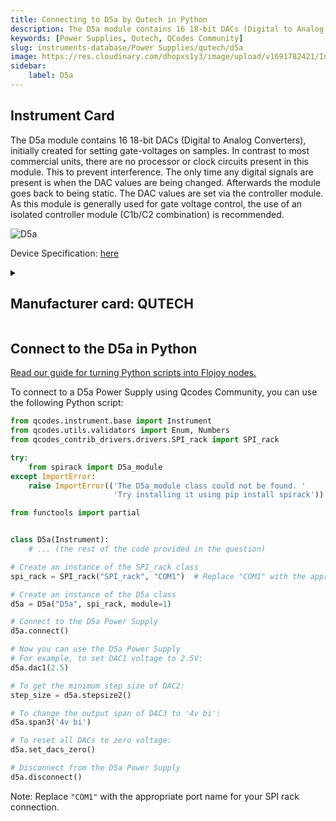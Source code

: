 ```yaml
---
title: Connecting to D5a by Qutech in Python
description: The D5a module contains 16 18-bit DACs (Digital to Analog Converters), initially created for setting gate-voltages on samples. In contrast to most commercial units, there are no processor or clock circuits present in this module. This to prevent interference. The only time any digital signals are present is when the DAC values are being changed. Afterwards the module goes back to being static. The DAC values are set via the controller module. As this module is generally used for gate voltage control, the use of an isolated controller module (C1b/C2 combination) is recommended.
keywords: [Power Supplies, Qutech, QCodes Community] 
slug: instruments-database/Power Supplies/qutech/d5a 
image: https://res.cloudinary.com/dhopxs1y3/image/upload/v1691782421/Instruments/Power%20Supplies/D5a/D5a.png
sidebar:
    label: D5a 
---
```



## Instrument Card

The D5a module contains 16 18-bit DACs (Digital to Analog Converters), initially created for setting gate-voltages on samples. In contrast to most commercial units, there are no processor or clock circuits present in this module. This to prevent interference. The only time any digital signals are present is when the DAC values are being changed. Afterwards the module goes back to being static. The DAC values are set via the controller module. As this module is generally used for gate voltage control, the use of an isolated controller module (C1b/C2 combination) is recommended.



![D5a](https://res.cloudinary.com/dhopxs1y3/image/upload/v1691782421/Instruments/Power%20Supplies/D5a/D5a.png)

Device Specification: [here](/instruments-database/all-instruments)

<details style={{ marginTop: "15px"}}>
<summary><h2 style={{display:'inline'}}>Manufacturer card: QUTECH</h2></summary>

![QUTECH](https://res.cloudinary.com/dhopxs1y3/image/upload/v1692806156/Instruments/Vendor%20Logos/QuTech.png)

At QuTech, we work on a radically new technology with world-changing potential. Our mission: to develop scalable prototypes of a quantum computer and an inherently safe quantum internet, based on the fundamental laws of quantum mechanics.

- Headquarters: CJ Delft, Netherlands
- Yearly Revenue (millions, USD): 41.3
- Vendor Website: [here](https://qutech.nl/)

</details>


<FeaturedInstrumentVideo category="POWER_SUPPLIES" />

## Connect to the D5a in Python

[Read our guide for turning Python scripts into Flojoy nodes.](https://docs.flojoy.ai/contribution/blocks/custom-flojoy-block/)



<Tabs>
<TabItem value="Flojoy" label="Flojoy" className="flojoy-instrument-tabs">

<SectionsCard category="POWER_SUPPLIES" manufacturer="Qutech"></SectionsCard>

</TabItem>
<TabItem value="QCodes Community" label="QCodes Community">

To connect to a D5a Power Supply using Qcodes Community, you can use the following Python script:

```python
from qcodes.instrument.base import Instrument
from qcodes.utils.validators import Enum, Numbers
from qcodes_contrib_drivers.drivers.SPI_rack import SPI_rack

try:
    from spirack import D5a_module
except ImportError:
    raise ImportError(('The D5a_module class could not be found. '
                       'Try installing it using pip install spirack'))

from functools import partial


class D5a(Instrument):
    # ... (the rest of the code provided in the question)

# Create an instance of the SPI_rack class
spi_rack = SPI_rack("SPI_rack", "COM1")  # Replace "COM1" with the appropriate port name

# Create an instance of the D5a class
d5a = D5a("D5a", spi_rack, module=1)

# Connect to the D5a Power Supply
d5a.connect()

# Now you can use the D5a Power Supply
# For example, to set DAC1 voltage to 2.5V:
d5a.dac1(2.5)

# To get the minimum step size of DAC2:
step_size = d5a.stepsize2()

# To change the output span of DAC3 to '4v bi':
d5a.span3('4v bi')

# To reset all DACs to zero voltage:
d5a.set_dacs_zero()

# Disconnect from the D5a Power Supply
d5a.disconnect()
```

Note: Replace `"COM1"` with the appropriate port name for your SPI rack connection.

</TabItem>
</Tabs>